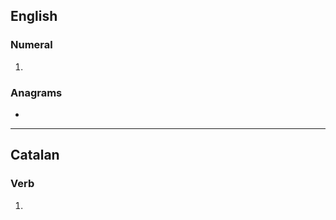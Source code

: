 ==English==

===Numeral===
{{head|en|numeral}}

# {{obsolete typography of|seven|lang=en}}

===Anagrams===
* {{anagrams|en|a=eensu|ensue|unsee}}

----

==Catalan==

===Verb===
{{head|ca|verb form}}

# {{ca-verb form of|p=3|n=pl|t=pres|m=ind|seure}}